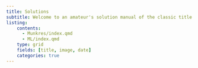 ```yaml
---
title: Solutions
subtitle: Welcome to an amateur's solution manual of the classic title Elementary Algebraic Topology by Munkres.
listing: 
    contents: 
      - Munkres/index.qmd 
      - ML/index.qmd
    type: grid
    fields: [title, image, date]
    categories: true
---
```


